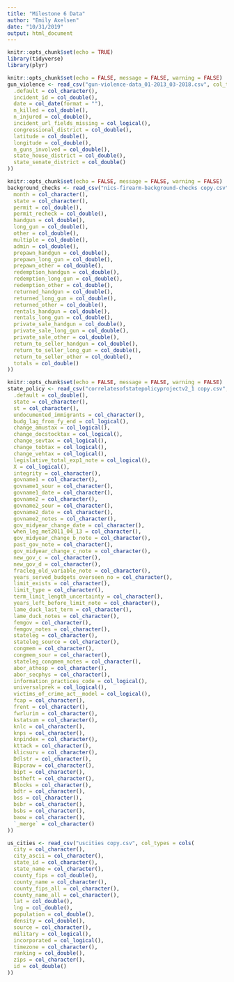 ```yaml
---
title: "Milestone 6 Data"
author: "Emily Axelsen"
date: "10/31/2019"
output: html_document
---
```


```r
knitr::opts_chunk$set(echo = TRUE)
library(tidyverse)
library(plyr)
```

```r
knitr::opts_chunk$set(echo = FALSE, message = FALSE, warning = FALSE)
gun_violence <- read_csv("gun-violence-data_01-2013_03-2018.csv", col_types = cols(
  .default = col_character(),
  incident_id = col_double(),
  date = col_date(format = ""),
  n_killed = col_double(),
  n_injured = col_double(),
  incident_url_fields_missing = col_logical(),
  congressional_district = col_double(),
  latitude = col_double(),
  longitude = col_double(),
  n_guns_involved = col_double(),
  state_house_district = col_double(),
  state_senate_district = col_double()
))
```

```r
knitr::opts_chunk$set(echo = FALSE, message = FALSE, warning = FALSE)
background_checks <- read_csv("nics-firearm-background-checks copy.csv", col_types = cols(
  month = col_character(),
  state = col_character(),
  permit = col_double(),
  permit_recheck = col_double(),
  handgun = col_double(),
  long_gun = col_double(),
  other = col_double(),
  multiple = col_double(),
  admin = col_double(),
  prepawn_handgun = col_double(),
  prepawn_long_gun = col_double(),
  prepawn_other = col_double(),
  redemption_handgun = col_double(),
  redemption_long_gun = col_double(),
  redemption_other = col_double(),
  returned_handgun = col_double(),
  returned_long_gun = col_double(),
  returned_other = col_double(),
  rentals_handgun = col_double(),
  rentals_long_gun = col_double(),
  private_sale_handgun = col_double(),
  private_sale_long_gun = col_double(),
  private_sale_other = col_double(),
  return_to_seller_handgun = col_double(),
  return_to_seller_long_gun = col_double(),
  return_to_seller_other = col_double(),
  totals = col_double()
))
```


```r
knitr::opts_chunk$set(echo = FALSE, message = FALSE, warning = FALSE)
state_policy <- read_csv("correlatesofstatepolicyprojectv2_1 copy.csv", col_types = cols(
  .default = col_double(),
  state = col_character(),
  st = col_character(),
  undocumented_immigrants = col_character(),
  budg_lag_from_fy_end = col_logical(),
  change_amustax = col_logical(),
  change_docstocktax = col_logical(),
  change_sevtax = col_logical(),
  change_tobtax = col_logical(),
  change_vehtax = col_logical(),
  legislative_total_exp1_note = col_logical(),
  X = col_logical(),
  integrity = col_character(),
  govname1 = col_character(),
  govname1_sour = col_character(),
  govname1_date = col_character(),
  govname2 = col_character(),
  govname2_sour = col_character(),
  govname2_date = col_character(),
  govname2_notes = col_character(),
  gov_midyear_change_date = col_character(),
  when_leg_met2011_04_13 = col_character(),
  gov_midyear_change_b_note = col_character(),
  past_gov_note = col_character(),
  gov_midyear_change_c_note = col_character(),
  new_gov_c = col_character(),
  new_gov_d = col_character(),
  fracleg_old_variable_note = col_character(),
  years_served_budgets_overseen_no = col_character(),
  limit_exists = col_character(),
  limit_type = col_character(),
  term_limit_length_uncertainty = col_character(),
  years_left_before_limit_note = col_character(),
  lame_duck_last_term = col_character(),
  lame_duck_notes = col_character(),
  femgov = col_character(),
  femgov_notes = col_character(),
  stateleg = col_character(),
  stateleg_source = col_character(),
  congmem = col_character(),
  congmem_sour = col_character(),
  stateleg_congmem_notes = col_character(),
  abor_athosp = col_character(),
  abor_secphys = col_character(),
  information_practices_code = col_logical(),
  universalprek = col_logical(),
  victims_of_crime_act__model = col_logical(),
  fcap = col_character(),
  frent = col_character(),
  fwrlurim = col_character(),
  kstatsum = col_character(),
  knlc = col_character(),
  knps = col_character(),
  knpindex = col_character(),
  kttack = col_character(),
  klicsurv = col_character(),
  Ddlstr = col_character(),
  Bipcraw = col_character(),
  bipt = col_character(),
  bstheft = col_character(),
  Blocks = col_character(),
  bdtr = col_character(),
  bss = col_character(),
  bsbr = col_character(),
  bsbs = col_character(),
  baow = col_character(),
  `_merge` = col_character()
))
```

```r
us_cities <- read_csv("uscities copy.csv", col_types = cols(
  city = col_character(),
  city_ascii = col_character(),
  state_id = col_character(),
  state_name = col_character(),
  county_fips = col_double(),
  county_name = col_character(),
  county_fips_all = col_character(),
  county_name_all = col_character(),
  lat = col_double(),
  lng = col_double(),
  population = col_double(),
  density = col_double(),
  source = col_character(),
  military = col_logical(),
  incorporated = col_logical(),
  timezone = col_character(),
  ranking = col_double(),
  zips = col_character(),
  id = col_double()
))
```





